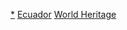 {{Navbox
|name  = 厄瓜多爾世界遺產
|title = {{ECU}}[[世界遗产]]
|state = autocollapse
|bodyclass = hlist
|image = {{location map+ |Ecuador |caption= |places=
<!-- 文化遺產 /-->
             {{location map~ |Ecuador |label=2 |position=left |link=基多 |mark=Blue 0080ff pog.svg 
                |lat_deg=0 |lat_min=0 |lat_sec=14 |lat_dir=N
                |lon_deg=78 |lon_min=30 |lon_sec=0 |lon_dir=W
             }}
             {{location map~ |Ecuador |label=863 |position=left |link=昆卡 (厄瓜多尔) |mark=Blue 0080ff pog.svg 
                |lat_deg=2 |lat_min=52 |lat_sec=6 |lat_dir=S
                |lon_deg=78 |lon_min=58 |lon_sec=60 |lon_dir=W
             }}
<!-- 自然遺產 /-->
             {{location map~ |Ecuador |label=260 |position=left |link=桑蓋國家公園 |mark=Green 00ff00 pog.svg 
                |lat_deg=1 |lat_min=49 |lat_sec=59.988 |lat_dir=S
                |lon_deg=78 |lon_min=19 |lon_sec=59.988 |lon_dir=W
             }}
         }}

|basestyle  = background:#D1E5F2;
|titlestyle = background-color: #B5D8EF
|belowstyle = font-size:85%;

|group1 = 文化遺產
|list1 = 
* {{nowrap|{{colortext|2|c=blue}}：[[基多]]}}
* {{nowrap|{{colortext|863|c=blue}}：[[昆卡 (厄瓜多尔)|昆卡歷史中心区]]}}

|group2 = 自然遺產
|list2 =
* {{nowrap|{{colortext|1|c=limegreen}}：[[科隆群岛|加拉帕戈斯群島]]}}{{nowrap|（離厄瓜多爾本土以西1100公里東[[太平洋]]海上）}}
* {{nowrap|{{colortext|260|c=limegreen}}：[[桑蓋國家公園]]}}

|group3 = 複合遺產
|list3  = 

|below =
* [[Portal:世界遗产|世界遺產主題首頁]] 
* [[WikiProject:世界遗产|世界遺產專題]]
* [[世界遗产]]
* [[拉丁美洲和加勒比地区世界遗产列表]] 
* [[:Commons:Category:World Heritage Sites in Ecuador|维基共享资源]]
}}<noinclude>

{{collapsible option}}

[[Category:厄瓜多爾世界遺產|*]]
[[Category:拉丁美洲和加勒比地區世界遺產模板|Ecuador]]
[[Category:厄瓜多爾模板|World Heritage]]
</noinclude>